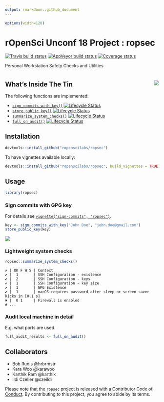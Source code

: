 ```yaml
---
output: rmarkdown::github_document
---
```


```r
options(width=120)
```


# rOpenSci Unconf 18 Project : ropsec

<!-- badges: start -->
[![Travis build status](https://travis-ci.org/ropenscilabs/ropsec.svg?branch=master)](https://travis-ci.org/ropenscilabs/ropsec)
[![AppVeyor build status](https://ci.appveyor.com/api/projects/status/55vx8b5jckpa216a?svg=true)](https://ci.appveyor.com/project/czeildi/ropsec-w5fnj)
[![Coverage status](https://codecov.io/gh/ropenscilabs/ropsec/branch/master/graph/badge.svg)](https://codecov.io/github/ropenscilabs/ropsec?branch=master)
<!-- badges: end -->

Personal Workstation Safety Checks and Utilities

# <img src="man/figures/Loose_lips_might_sink_ships.jpg" align="right"/>

## What's Inside The Tin

The following functions are implemented:

- [`sign_commits_with_key()`](#sign-commits) [![Lifecycle Status](https://img.shields.io/badge/lifecycle-maturing-blue.svg)](https://www.tidyverse.org/lifecycle/)
- [`store_public_key()`](#sign-commits) [![Lifecycle Status](https://img.shields.io/badge/lifecycle-maturing-blue.svg)](https://www.tidyverse.org/lifecycle/)
- [`summarize_system_checks()`](#lightweight-system-checks) [![Lifecycle Status](https://img.shields.io/badge/lifecycle-experimental-orange.svg)](https://www.tidyverse.org/lifecycle/)
- [`full_on_audit()`](#audit) [![Lifecycle Status](https://img.shields.io/badge/lifecycle-experimental-orange.svg)](https://www.tidyverse.org/lifecycle/)

## Installation

```r
devtools::install_github("ropenscilabs/ropsec")
```

To have vignettes available locally:

```r
devtools::install_github("ropenscilabs/ropsec", build_vignettes = TRUE)
```

## Usage

```r
library(ropsec)
```

### Sign commits with GPG key

For details see [`vignette("sign-commits", "ropsec")`](https://ropenscilabs.github.io/ropsec/articles/sign-commits.html).

```r
key <- sign_commits_with_key("John Doe", "john.doe@gmail.com")
store_public_key(key)
```

<img src="man/figures/signed_commit.png" align="center"/>

### Lightweight system checks

```r
ropsec::summarize_system_checks()
```

```
✔ | OK F W S | Context
✔ |  1       | SSH Configuration - existence
✔ |  2       | SSH Configuration - keys
✔ |  1       | SSH Configuration - key size
✔ |  1       | GPG Existence
✔ |  1       | macOS requires password after sleep or screen saver kicks in [0.1 s]
✖ |  0 1     | Firewall is enabled
# ...
```

### Audit local machine in detail

E.g. what ports are used.

```r
full_audit_results <- full_on_audit()
```

## Collaborators

- Bob Rudis @hrbrmstr
- Kara Woo @karawoo
- Karthik Ram @karthik
- Ildi Czeller @czeildi

Please note that the `ropsec` project is released with a [Contributor Code of Conduct](CODE_OF_CONDUCT.md). By contributing to this project, you agree to abide by its terms.

